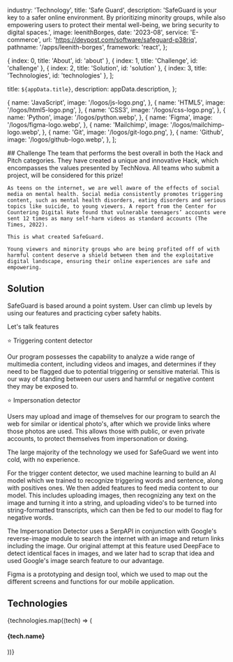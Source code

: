 
  industry: 'Technology',
  title: 'Safe Guard',
  description: 'SafeGuard is your key to a safer online environment. By prioritizing minority groups, while also empowering users to protect their mental well-being, we bring security to digital spaces.',
  image: leenithBorges,
  date: '2023-08',
  service: 'E-commerce',
  url: 'https://devpost.com/software/safeguard-p38riq',
  pathname: '/apps/leenith-borges',
  framework: 'react',
};

  { index: 0, title: 'About', id: 'about' },
  { index: 1, title: 'Challenge', id: 'challenge' },
  { index: 2, title: 'Solution', id: 'solution' },
  { index: 3, title: 'Technologies', id: 'technologies' },
];

  title: `${appData.title}`,
  description: appData.description,
};

  {
    name: 'JavaScript',
    image: '/logos/js-logo.png',
  },
  {
    name: 'HTML5',
    image: '/logos/html5-logo.png',
  },
  {
    name: 'CSS3',
    image: '/logos/css-logo.png',
  },
  {
    name: 'Python',
    image: '/logos/python.webp',
  },
  {
    name: 'Figma',
    image: '/logos/figma-logo.webp',
  },
  {
    name: 'Mailchimp',
    image: '/logos/mailchimp-logo.webp',
  },
  {
    name: 'Git',
    image: '/logos/git-logo.png',
  },
  {
    name: 'Github',
    image: '/logos/github-logo.webp',
  },
];

<Container>

<Border className="my-8" />

  <Section id="challenge">
    ## Challenge
    The team that performs the best overall in both the Hack and Pitch categories. They have created a unique and innovative Hack, which encompasses the values presented by TechNova. All teams who submit a project, will be considered for this prize!

    As teens on the internet, we are well aware of the effects of social media on mental health. Social media consistently promotes triggering content, such as mental health disorders, eating disorders and serious topics like suicide, to young viewers. A report from the Center for Countering Digital Hate found that vulnerable teenagers’ accounts were sent 12 times as many self-harm videos as standard accounts (The Times, 2022).
    
    This is what created SafeGuard.
    
    Young viewers and minority groups who are being profited off of with harmful content deserve a shield between them and the exploitative digital landscape, ensuring their online experiences are safe and empowering.

  </Section>

<Border className="my-8" />

<Section id="solution">

## Solution

<AppSolution image='leenith-borges.png' href={appData.url}>

SafeGuard is based around a point system. User can climb up levels by using our features and practicing cyber safety habits.

Let's talk features

⭐ Triggering content detector

Our program possesses the capability to analyze a wide range of multimedia content, including videos and images, and determines if they need to be flagged due to potential triggering or sensitive material. This is our way of standing between our users and harmful or negative content they may be exposed to.

⭐ Impersonation detector

Users may upload and image of themselves for our program to search the web for similar or identical photo's, after which we provide links where those photos are used. This allows those with public, or even private accounts, to protect themselves from impersonation or doxing.

The large majority of the technology we used for SafeGuard we went into cold, with no experience.

For the trigger content detector, we used machine learning to build an AI model which we trained to recognize triggering words and sentence, along with positives ones. We then added features to feed media content to our model. This includes uploading images, then recognizing any text on the image and turning it into a string, and uploading video's to be turned into string-formatted transcripts, which can then be fed to our model to flag for negative words.

The Impersonation Detector uses a SerpAPI in conjunction with Google's reverse-image module to search the internet with an image and return links including the image. Our original attempt at this feature used DeepFace to detect identical faces in images, and we later had to scrap that idea and used Google's image search feature to our advantage.

Figma is a prototyping and design tool, which we used to map out the different screens and functions for our mobile application.


</AppSolution>

</Section>

<Border className="my-8" />

<Section id="technologies">

## Technologies

<FadeInStagger className="flex gap-4 mt-6 flex-wrap" faster once>
  {technologies.map((tech) => (
    <FadeIn key={tech.name}>
      <div className="mt-auto">
        <Image
          src={tech.image}
          className="object-contain rounded-md m-auto"
          alt=""
          height={64}
          width={64}
          style={{
            width: 64,
            height: 64,
          }}
        />
        <h4 className="text-sm font-semibold tracking-tight text-[#525df3] text-center bg-white rounded-full w-min px-2 m-2 mx-auto">{tech.name}</h4>
      </div>
    </FadeIn>
  ))}
</FadeInStagger>

</Section>

</Container>